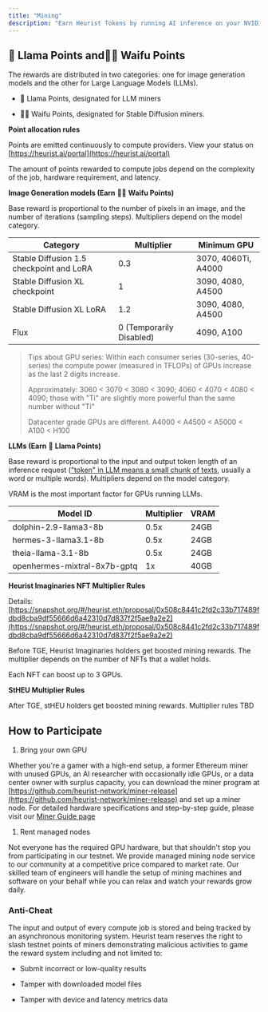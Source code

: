 ```yaml
---
title: "Mining"
description: "Earn Heurist Tokens by running AI inference on your NVIDIA GPUs! Before Heurist Chain is live on mainnet and continuous emission mechanism is implemented, we use points to measure the contribution and allocate rewards in multiple phases."
---
```


## 🦙  **Llama Points and**🧚‍♀️ **Waifu Points**

The rewards are distributed in two categories: one for image generation models and the other for Large Language Models (LLMs).

* 🦙  Llama Points, designated for LLM miners

* 🧚‍♀️  Waifu Points, designated for Stable Diffusion miners.

**Point allocation rules**

Points are emitted continuously to compute providers. View your status on [https://heurist.ai/portal](https://heurist.ai/portal)

The amount of points rewarded to compute jobs depend on the complexity of the job, hardware requirement, and latency.

**Image Generation models (Earn** 🧚‍♀️ **Waifu Points)**

Base reward is proportional to the number of pixels in an image, and the number of iterations (sampling steps). Multipliers depend on the model category.

| Category                                 | Multiplier               | Minimum GPU         |
| ---------------------------------------- | ------------------------ | ------------------- |
| Stable Diffusion 1.5 checkpoint and LoRA | 0.3                      | 3070, 4060Ti, A4000 |
| Stable Diffusion XL checkpoint           | 1                        | 3090, 4080, A4500   |
| Stable Diffusion XL LoRA                 | 1.2                      | 3090, 4080, A4500   |
| Flux                                     | 0 (Temporarily Disabled) | 4090, A100          |

> Tips about GPU series: Within each consumer series (30-series, 40-series) the compute power (measured in TFLOPs) of GPUs increase as the last 2 digits increase.
>
> Approximately: 3060 \< 3070 \< 3080 \< 3090; 4060 \< 4070 \< 4080 \< 4090; those with "Ti" are slightly more powerful than the same number without "Ti"
>
> Datacenter grade GPUs are different. A4000 \< A4500 \< A5000 \< A100 \< H100

**LLMs (Earn** 🦙 **Llama Points)**

Base reward is proportional to the input and output token length of an inference request (["token" in LLM means a small chunk of texts](https://blog.devgenius.io/understanding-tokens-and-tokenization-in-large-language-models-1058cd24b944), usually a word or multiple words). Multipliers depend on the model category.

VRAM is the most important factor for GPUs running LLMs.

| Model ID                     | Multiplier | VRAM |
| ---------------------------- | ---------- | ---- |
| dolphin-2.9-llama3-8b        | 0.5x       | 24GB |
| hermes-3-llama3.1-8b         | 0.5x       | 24GB |
| theia-llama-3.1-8b           | 0.5x       | 24GB |
| openhermes-mixtral-8x7b-gptq | 1x         | 40GB |

**Heurist Imaginaries NFT Multiplier Rules**

Details: [https://snapshot.org/#/heurist.eth/proposal/0x508c8441c2fd2c33b717489fdbd8cba9df55666d6a42310d7d837f2f5ae9a2e2](https://snapshot.org/#/heurist.eth/proposal/0x508c8441c2fd2c33b717489fdbd8cba9df55666d6a42310d7d837f2f5ae9a2e2)

Before TGE, Heurist Imaginaries holders get boosted mining rewards. The multiplier depends on the number of NFTs that a wallet holds.

Each NFT can boost up to 3 GPUs.

**StHEU Multiplier Rules**

After TGE, stHEU holders get boosted mining rewards. Multiplier rules TBD

## How to Participate

1. Bring your own GPU

Whether you're a gamer with a high-end setup, a former Ethereum miner with unused GPUs, an AI researcher with occasionally idle GPUs, or a data center owner with surplus capacity, you can download the miner program at [https://github.com/heurist-network/miner-release](https://github.com/heurist-network/miner-release) and set up a miner node. For detailed hardware specifications and step-by-step guide, please visit our [Miner Guide page](/guides/miner-guide)

1. Rent managed nodes

Not everyone has the required GPU hardware, but that shouldn't stop you from participating in our testnet. We provide managed mining node service to our community at a competitive price compared to market rate. Our skilled team of engineers will handle the setup of mining machines and software on your behalf while you can relax and watch your rewards grow daily.

### Anti-Cheat

The input and output of every compute job is stored and being tracked by an asynchronous monitoring system. Heurist team reserves the right to slash testnet points of miners demonstrating malicious activities to game the reward system including and not limited to:

* Submit incorrect or low-quality results

* Tamper with downloaded model files

* Tamper with device and latency metrics data
